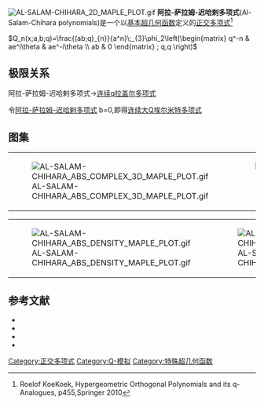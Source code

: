 [[File:AL-SALAM-CHIHARA_2D_MAPLE_PLOT.gif|thumb]]
'''阿拉-萨拉姆-迟哈剌多项式'''(Al-Salam-Chihara polynomials)是一个以[[基本超几何函数|基本超几何函数]]定义的[[正交多项式|正交多项式]]<ref>Roelof KoeKoek, Hypergeometric Orthogonal Polynomials and its q-Analogues, p455,Springer 2010</ref>

<math>Q_n(x;a,b;q)=\frac{(ab;q)_{n}}{a^n}\;_{3}\phi_2\left(\begin{matrix} 
q^-n & ae^i\theta & ae^-i\theta \\ 
ab & 0  \end{matrix} 
; q,q \right)</math>

==极限关系==
阿拉-萨拉姆-迟哈剌多项式→[[连续q拉盖尔多项式|连续q拉盖尔多项式]]

令[[阿拉-萨拉姆-迟哈剌多项式|阿拉-萨拉姆-迟哈剌多项式]] b=0,即得[[连续大Q埃尔米特多项式|连续大Q埃尔米特多项式]]

==图集==
{|
|[[File:AL-SALAM-CHIHARA_ABS_COMPLEX_3D_MAPLE_PLOT.gif|thumb]]
|[[File:AL-SALAM-CHIHARA_IM_COMPLEX_3D_MAPLE_PLOT.gif|thumb]]
|[[File:AL-SALAM-CHIHARA_RE_COMPLEX_3D_MAPLE_PLOT.gif|thumb]]
|}
{|
|[[File:AL-SALAM-CHIHARA_ABS_DENSITY_MAPLE_PLOT.gif|thumb]]
|[[File:AL-SALAM-CHIHARA_IM_DENSITY_MAPLE_PLOT.gif|thumb]]
|[[File:AL-SALAM-CHIHARA_RE_DENSITY_MAPLE_PLOT.gif|thumb]]
|}

==参考文献==
<references/>
*{{Citation | last1=Al-Salam | first1=W. A. | last2=Chihara | first2=Theodore Seio | title=Convolutions of orthonormal polynomials | doi=10.1137/0507003 | mr=0399537 | year=1976 | journal=SIAM Journal on Mathematical Analysis | issn=0036-1410 | volume=7 | issue=1 | pages=16–28}}
*{{Citation | last1=Gasper | first1=George | last2=Rahman | first2=Mizan | title=Basic hypergeometric series | publisher=[[Cambridge_University_Press|Cambridge University Press]] | edition=2nd | series=Encyclopedia of Mathematics and its Applications | isbn=978-0-521-83357-8 | doi=10.2277/0521833574 | mr=2128719 | year=2004 | volume=96}}
*{{Citation | last1=Koekoek | first1=Roelof | last2=Lesky | first2=Peter A. | last3=Swarttouw | first3=René F. | title=Hypergeometric orthogonal polynomials and their q-analogues | publisher=[[Springer-Verlag|Springer-Verlag]] | location=Berlin, New York | series=Springer Monographs in Mathematics | isbn=978-3-642-05013-8 | doi=10.1007/978-3-642-05014-5 | mr=2656096 | year=2010}}
*{{dlmf|id=18.28iii|title=Al-Salam–Chihara polynomials|first=Tom H. |last=Koornwinder|first2=Roderick S. C.|last2= Wong|first3=Roelof |last3=Koekoek||first4=René F. |last4=Swarttouw}}

{{q超几何函数}}

[[Category:正交多项式|Category:正交多项式]]
[[Category:Q-模拟|Category:Q-模拟]]
[[Category:特殊超几何函数|Category:特殊超几何函数]]